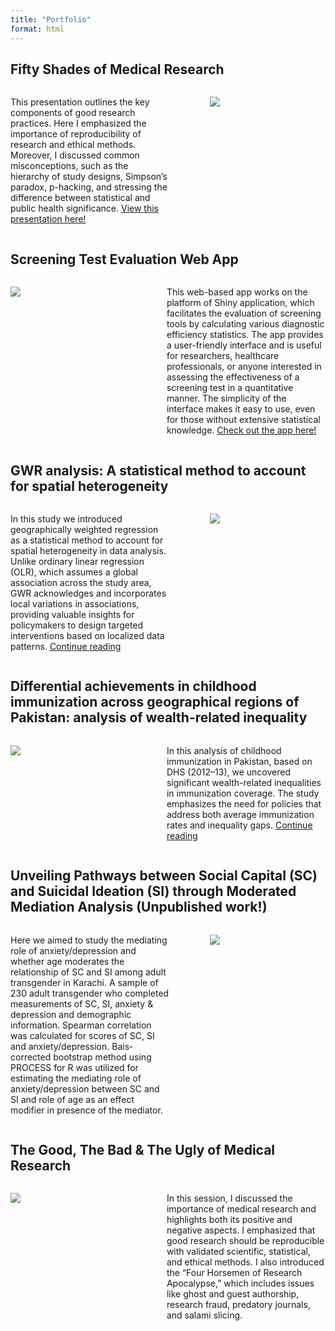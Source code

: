 ```yaml
---
title: "Portfolio"
format: html
---
```


## Fifty Shades of Medical Research

::: columns
::: {.column width="55%"}
This presentation outlines the key components of good research practices. Here I emphasized the importance of reproducibility of research and ethical methods. Moreover, I discussed common misconceptions, such as the hierarchy of study designs, Simpson’s paradox, p-hacking, and stressing the difference between statistical and public health significance. [View this presentation here!](https://oraza.github.io/ppt/50ShadesofResearch.ppsx){target="_blank"}
:::

::: {.column width="5%"}
:::

::: {.column width="40%"}
![](images/proj_1.jpeg)
:::
:::

## Screening Test Evaluation Web App

::: columns
::: {.column width="40%"}
![](images/proj_2.jpg)
:::

::: {.column width="5%"}
:::

::: {.column width="55%"}
This web-based app works on the platform of Shiny application, which facilitates the evaluation of screening tools by calculating various diagnostic efficiency statistics. The app provides a user-friendly interface and is useful for researchers, healthcare professionals, or anyone interested in assessing the effectiveness of a screening test in a quantitative manner. The simplicity of the interface makes it easy to use, even for those without extensive statistical knowledge. [Check out the app here!](https://oraza.github.io/ScreeningApp/){target="_blank"}
:::
:::

## GWR analysis: A statistical method to account for spatial heterogeneity

::: columns
::: {.column width="55%"}
In this study we introduced geographically weighted regression as a statistical method to account for spatial heterogeneity in data analysis. Unlike ordinary linear regression (OLR), which assumes a global association across the study area, GWR acknowledges and incorporates local variations in associations, providing valuable insights for policymakers to design targeted interventions based on localized data patterns. [Continue reading](https://journalaim.com/PDF/aim-22-155.pdf){target="_blank"}
:::

::: {.column width="5%"}
:::

::: {.column width="40%"}
![](images/proj_3.jpg)
:::
:::

## Differential achievements in childhood immunization across geographical regions of Pakistan: analysis of wealth-related inequality

::: columns
::: {.column width="40%"}
![](images/proj_4.jpg)
:::

::: {.column width="5%"}
:::

::: {.column width="55%"}
In this analysis of childhood immunization in Pakistan, based on DHS (2012–13), we uncovered significant wealth-related inequalities in immunization coverage. The study emphasizes the need for policies that address both average immunization rates and inequality gaps. [Continue reading](https://link.springer.com/article/10.1186/s12939-018-0837-6){target="_blank"}
:::
:::

## Unveiling Pathways between Social Capital (SC) and Suicidal Ideation (SI) through Moderated Mediation Analysis (Unpublished work!) 

::: columns 
::: {.column width="55%"} 

Here we aimed to study the mediating role of anxiety/depression and whether age moderates the relationship of SC and SI among adult transgender in Karachi. A sample of 230 adult transgender who completed measurements of SC, SI, anxiety & depression and demographic information. Spearman correlation was calculated for scores of SC, SI and anxiety/depression. Bais-corrected bootstrap method using PROCESS for R was utilized for estimating the mediating role of anxiety/depression between SC and SI and role of age as an effect modifier in presence of the mediator.

::: 
::: {.column width="5%"} 
::: 

::: {.column width="40%"} 

![](images/proj_5.jpg) 
:::
:::

## The Good, The Bad & The Ugly of Medical Research
::: columns
::: {.column width="40%"}
![](images/proj_6.jpg)
:::

::: {.column width="5%"}
:::

::: {.column width="55%"}

In this session, I discussed the importance of medical research and highlights both its positive and negative aspects. I emphasized that good research should be reproducible with validated scientific, statistical, and ethical methods. I also introduced the "Four Horsemen of Research Apocalypse," which includes issues like ghost and guest authorship, research fraud, predatory journals, and salami slicing.
:::
:::



